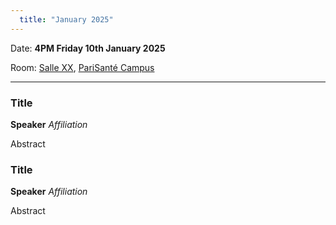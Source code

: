 ```yaml
---
  title: "January 2025"
---
```


Date: **4PM Friday 10th January 2025**

Room: [Salle XX](../psc_rooms.qmd), [PariSanté Campus](https://maps.app.goo.gl/cpFoxoZgbT6HCV6x9)

------------------------------------------------------------------------

### Title

**Speaker** *Affiliation*

Abstract

### Title

**Speaker** *Affiliation*

Abstract
